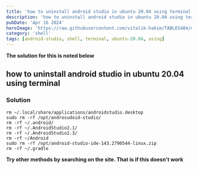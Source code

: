```yaml
---
title: 'how to uninstall android studio in ubuntu 20.04 using terminal'
description: 'how to uninstall android studio in ubuntu 20.04 using terminal'
pubDate: 'Apr 16 2024'
heroImage: 'https://raw.githubusercontent.com/vitalik-hakim/TABLES404/main/error_b/SHELL.jpg'
category: 'shell'
tags: [android-studio, shell, terminal, ubuntu-20.04, using]
---
```


**The solution for this is noted below**

## how to uninstall android studio in ubuntu 20.04 using terminal

### Solution

```shell
rm ~/.local/share/applications/androidstudio.desktop
sudo rm -rf /opt/androsudoid-studio/
rm -rf ~/.android/
rm -rf ~/.AndroidStudio2.1/
rm -rf ~/.AndroidStudio2.3/
rm -rf ~/Android
sudo rm -rf /opt/android-studio-ide-143.2790544-linux.zip
rm -rf ~/.gradle
```

**Try other methods by searching on the site. That is if this doesn't work**
